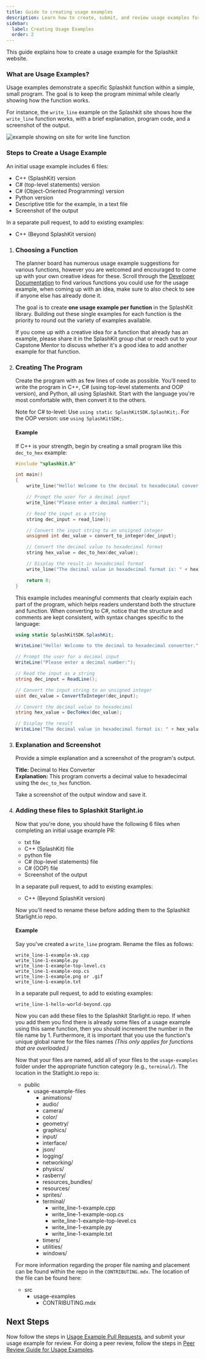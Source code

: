 ```yaml
---
title: Guide to creating usage examples
description: Learn how to create, submit, and review usage examples for the Splashkit website.
sidebar:
  label: Creating Usage Examples
  order: 2
---
```



This guide explains how to create a usage example for the Splashkit website.

### What are Usage Examples?

Usage examples demonstrate a specific Splashkit function within a simple, small program. The goal is
to keep the program minimal while clearly showing how the function works.

For instance, the `write_line` example on the Splashkit site shows how the `write_line` function
works, with a brief explanation, program code, and a screenshot of the output.

![example showing on site for write line function](./images/usageexample.png)

### Steps to Create a Usage Example

An initial usage example includes 6 files:

- C++ (SplashKit) version
- C# (top-level statements) version
- C# (Object-Oriented Programming) version
- Python version
- Descriptive title for the example, in a text file
- Screenshot of the output

In a separate pull request, to add to existing examples:

- C++ (Beyond SplashKit version)

<Steps>

1. ### Choosing a Function

   The planner board has numerous usage example suggestions for various functions, however you are
   welcomed and encouraged to come up with your own creative ideas for these. Scroll through the
   [Developer Documentation](https://splashkit.io/api/) to find various functions you could use for
   the usage example, when coming up with an idea, make sure to also check to see if anyone else has
   already done it.

   The goal is to create **one usage example per function** in the SplashKit library. Building out
   these single examples for each function is the priority to round out the variety of examples
   available.

   If you come up with a creative idea for a function that already has an example, please share it
   in the SplashKit group chat or reach out to your Capstone Mentor to discuss whether it's a good
   idea to add another example for that function.

2. ### Creating The Program

   Create the program with as few lines of code as possible. You'll need to write the program in
   C++, C# (using top-level statements and OOP version), and Python, all using Splashkit. Start with
   the language you're most comfortable with, then convert it to the others.

   Note for C# to-level: Use `using static SplashKitSDK.SplashKit;`. For the OOP version: use
   `using SplashKitSDK;`.

   #### Example

   If C++ is your strength, begin by creating a small program like this `dec_to_hex` example:

   ```cpp
   #include "splashkit.h"

   int main()
   {
       write_line("Hello! Welcome to the decimal to hexadecimal converter.");

       // Prompt the user for a decimal input
       write_line("Please enter a decimal number:");

       // Read the input as a string
       string dec_input = read_line();

       // Convert the input string to an unsigned integer
       unsigned int dec_value = convert_to_integer(dec_input);

       // Convert the decimal value to hexadecimal format
       string hex_value = dec_to_hex(dec_value);

       // Display the result in hexadecimal format
       write_line("The decimal value in hexadecimal format is: " + hex_value);

       return 0;
   }
   ```

   This example includes meaningful comments that clearly explain each part of the program, which
   helps readers understand both the structure and function. When converting to C#, notice that the
   structure and comments are kept consistent, with syntax changes specific to the language:

   ```csharp
   using static SplashKitSDK.SplashKit;

   WriteLine("Hello! Welcome to the decimal to hexadecimal converter.");

   // Prompt the user for a decimal input
   WriteLine("Please enter a decimal number:");

   // Read the input as a string
   string dec_input = ReadLine();

   // Convert the input string to an unsigned integer
   uint dec_value = ConvertToInteger(dec_input);

   // Convert the decimal value to hexadecimal
   string hex_value = DecToHex(dec_value);

   // Display the result
   WriteLine("The decimal value in hexadecimal format is: " + hex_value);
   ```

3. ### Explanation and Screenshot

   Provide a simple explanation and a screenshot of the program's output.

   **Title:** Decimal to Hex Converter  
   **Explanation:** This program converts a decimal value to hexadecimal using the `dec_to_hex`
   function.

   Take a screenshot of the output window and save it.

4. ### Adding these files to Splashkit Starlight.io

   Now that you're done, you should have the following 6 files when completing an initial usage
   example PR:

   - txt file
   - C++ (SplashKit) file
   - python file
   - C# (top-level statements) file
   - C# (OOP) file
   - Screenshot of the output

   In a separate pull request, to add to existing examples:

   - C++ (Beyond SplashKit version)

   Now you'll need to rename these before adding them to the Splashkit Starlight.io repo.

   #### Example

   Say you've created a `write_line` program. Rename the files as follows:

   ```plaintext
   write_line-1-example-sk.cpp
   write_line-1-example.py
   write_line-1-example-top-level.cs
   write_line-1-example-oop.cs
   write_line-1-example.png or .gif
   write_line-1-example.txt
   ```

   In a separate pull request, to add to existing examples:

   ```plaintext
   write_line-1-hello-world-beyond.cpp
   ```

   Now you can add these files to the Splashkit Starlight.io repo. If when you add them you find
   there is already some files of a usage example using this same function, then you should
   increment the number in the file name by 1. Furthermore, it is important that you use the
   function's unique global name for the files names _(This only applies for functions that are
   overloaded.)_

   Now that your files are named, add all of your files to the `usage-examples` folder under the
   appropriate function category (e.g., `terminal/`). The location in the Statlight.io repo is:

   <FileTree>

   - public
     - usage-example-files
       - animations/
       - audio/
       - camera/
       - color/
       - geometry/
       - graphics/
       - input/
       - interface/
       - json/
       - logging/
       - networking/
       - physics/
       - rasberry/
       - resources_bundles/
       - resources/
       - sprites/
       - terminal/
         - write_line-1-example.cpp
         - write_line-1-example-oop.cs
         - write_line-1-example-top-level.cs
         - write_line-1-example.py
         - write_line-1-example.txt
       - timers/
       - utilities/
       - windows/

   </FileTree>

   For more information regarding the proper file naming and placement can be found within the repo
   in the `CONTRIBUTING.mdx`. The location of the file can be found here:

   <FileTree>

   - src
     - usage-examples
       - CONTRIBUTING.mdx

   </FileTree>

</Steps>

## Next Steps

Now follow the steps in
[Usage Example Pull Requests](/products/splashkit/splashkit-website/usage-examples/03-usage-pull-request),
and submit your usage example for review. For doing a peer review, follow the steps in
[Peer Review Guide for Usage Examples](/products/splashkit/splashkit-website/usage-examples/04-usage-peer-review).
